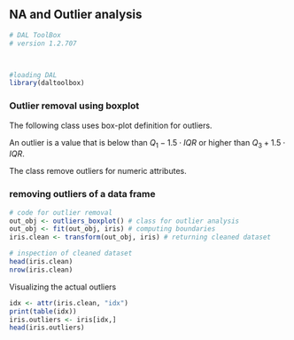 ## NA and Outlier analysis

```r
# DAL ToolBox
# version 1.2.707



#loading DAL
library(daltoolbox) 
```

### Outlier removal using boxplot
The following class uses box-plot definition for outliers.

An outlier is a value that is below than $Q_1 - 1.5 \cdot IQR$ or higher than $Q_3 + 1.5 \cdot IQR$.

The class remove outliers for numeric attributes. 

### removing outliers of a data frame

```r
# code for outlier removal
out_obj <- outliers_boxplot() # class for outlier analysis
out_obj <- fit(out_obj, iris) # computing boundaries
iris.clean <- transform(out_obj, iris) # returning cleaned dataset

# inspection of cleaned dataset
head(iris.clean)
nrow(iris.clean)
```

Visualizing the actual outliers

```r
idx <- attr(iris.clean, "idx")
print(table(idx))
iris.outliers <- iris[idx,]
head(iris.outliers)
```

